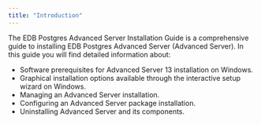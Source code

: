 ```yaml
---
title: "Introduction"
---
```




The EDB Postgres Advanced Server Installation Guide is a comprehensive guide to installing EDB Postgres Advanced Server (Advanced Server). In this guide you will find detailed information about:

  - Software prerequisites for Advanced Server 13 installation on Windows.
  - Graphical installation options available through the interactive setup wizard on Windows.
  - Managing an Advanced Server installation.
  - Configuring an Advanced Server package installation.
  - Uninstalling Advanced Server and its components.
